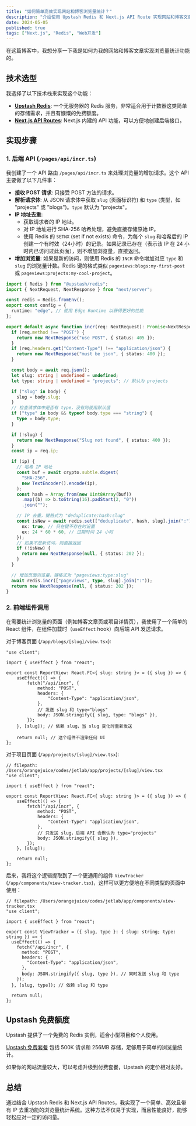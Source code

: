 ```yaml
---
title: "如何简单高效实现网站和博客浏览量统计？"
description: "介绍使用 Upstash Redis 和 Next.js API Route 实现网站和博客文章浏览量统计的方法。"
date: 2024-05-05
published: true
tags: ["Next.js", "Redis", "Web开发"]
---
```


在这篇博客中，我想分享一下我是如何为我的网站和博客文章实现浏览量统计功能的。

## 技术选型

我选择了以下技术栈来实现这个功能：

*   **[Upstash Redis](https://upstash.com/)**: 一个无服务器的 Redis 服务，非常适合用于计数器这类简单的存储需求，并且有慷慨的免费额度。
*   **[Next.js API Routes](https://nextjs.org/docs/api-routes/introduction)**: Next.js 内建的 API 功能，可以方便地创建后端接口。

## 实现步骤

### 1. 后端 API (`/pages/api/incr.ts`)

我创建了一个 API 路由 `/pages/api/incr.ts` 来处理浏览量的增加请求。这个 API 主要做了以下几件事：

*   **接收 POST 请求**: 只接受 POST 方法的请求。
*   **解析请求体**: 从 JSON 请求体中获取 `slug` (页面标识符) 和 `type` (类型，如 "projects" 或 "blogs")。`type` 默认为 "projects"。
*   **IP 地址去重**:
    *   获取请求者的 IP 地址。
    *   对 IP 地址进行 SHA-256 哈希处理，避免直接存储原始 IP。
    *   使用 Redis 的 `SETNX` (set if not exists) 命令，为每个 `slug` 和哈希后的 IP 创建一个有时效（24小时）的记录。如果记录已存在（表示该 IP 在 24 小时内已访问过此页面），则不增加浏览量，直接返回。
*   **增加浏览量**: 如果是新的访问，则使用 Redis 的 `INCR` 命令增加对应 `type` 和 `slug` 的浏览量计数。Redis 键的格式类似 `pageviews:blogs:my-first-post` 或 `pageviews:projects:my-cool-project`。

```typescript
import { Redis } from "@upstash/redis";
import { NextRequest, NextResponse } from "next/server";

const redis = Redis.fromEnv();
export const config = {
  runtime: "edge", // 使用 Edge Runtime 以获得更好的性能
};

export default async function incr(req: NextRequest): Promise<NextResponse> {
  if (req.method !== "POST") {
    return new NextResponse("use POST", { status: 405 });
  }
  if (req.headers.get("Content-Type") !== "application/json") {
    return new NextResponse("must be json", { status: 400 });
  }

  const body = await req.json();
  let slug: string | undefined = undefined;
  let type: string | undefined = "projects"; // 默认为 projects

  if ("slug" in body) {
    slug = body.slug;
  }
  // 检查请求体中是否有 type，没有则使用默认值
  if ("type" in body && typeof body.type === "string") {
    type = body.type;
  }

  if (!slug) {
    return new NextResponse("Slug not found", { status: 400 });
  }
  const ip = req.ip;

  if (ip) {
    // 哈希 IP 地址
    const buf = await crypto.subtle.digest(
      "SHA-256",
      new TextEncoder().encode(ip),
    );
    const hash = Array.from(new Uint8Array(buf))
      .map((b) => b.toString(16).padStart(2, "0"))
      .join("");

    // IP 去重，键格式为 "deduplicate:hash:slug"
    const isNew = await redis.set(["deduplicate", hash, slug].join(":"), true, {
      nx: true, // 只在键不存在时设置
      ex: 24 * 60 * 60, // 过期时间 24 小时
    });
    // 如果不是新访问，则直接返回
    if (!isNew) {
      return new NextResponse(null, { status: 202 });
    }
  }

  // 增加页面浏览量，键格式为 "pageviews:type:slug"
  await redis.incr(["pageviews", type, slug].join(":"));
  return new NextResponse(null, { status: 202 });
}

```

### 2. 前端组件调用

在需要统计浏览量的页面（例如博客文章页或项目详情页），我使用了一个简单的 React 组件，在组件加载时（`useEffect` hook）向后端 API 发送请求。

对于博客页面 (`/app/blogs/[slug]/view.tsx`):

```tsx
"use client";

import { useEffect } from "react";

export const ReportView: React.FC<{ slug: string }> = ({ slug }) => {
	useEffect(() => {
		fetch("/api/incr", {
			method: "POST",
			headers: {
				"Content-Type": "application/json",
			},
			// 发送 slug 和 type="blogs"
			body: JSON.stringify({ slug, type: "blogs" }),
		});
	}, [slug]); // 依赖 slug，当 slug 变化时重新发送

	return null; // 这个组件不渲染任何 UI
};
```

对于项目页面 (`/app/projects/[slug]/view.tsx`):

```tsx
// filepath: /Users/orangejuice/codes/jetlab/app/projects/[slug]/view.tsx
"use client";

import { useEffect } from "react";

export const ReportView: React.FC<{ slug: string }> = ({ slug }) => {
	useEffect(() => {
		fetch("/api/incr", {
			method: "POST",
			headers: {
				"Content-Type": "application/json",
			},
			// 只发送 slug，后端 API 会默认为 type="projects"
			body: JSON.stringify({ slug }),
		});
	}, [slug]);

	return null;
};
```

后来，我将这个逻辑提取到了一个更通用的组件 `ViewTracker` (`/app/components/view-tracker.tsx`)，这样可以更方便地在不同类型的页面中使用：

```tsx
// filepath: /Users/orangejuice/codes/jetlab/app/components/view-tracker.tsx
"use client";

import { useEffect } from "react";

export const ViewTracker = ({ slug, type }: { slug: string; type: string }) => {
  useEffect(() => {
    fetch("/api/incr", {
      method: "POST",
      headers: {
        "Content-Type": "application/json",
      },
      body: JSON.stringify({ slug, type }), // 同时发送 slug 和 type
    });
  }, [slug, type]); // 依赖 slug 和 type

  return null;
};
```

## Upstash 免费额度

Upstash 提供了一个免费的 Redis 实例，适合小型项目和个人使用。

[Upstash 免费套餐](https://upstash.com/pricing) 包括 500K 请求和 256MB 存储，足够用于简单的浏览量统计。

如果你的网站流量较大，可以考虑升级到付费套餐，Upstash 的定价相对友好。


## 总结

通过结合 Upstash Redis 和 Next.js API Routes，我实现了一个简单、高效且带有 IP 去重功能的浏览量统计系统。这种方法不仅易于实现，而且性能良好，能够轻松应对一定的访问量。